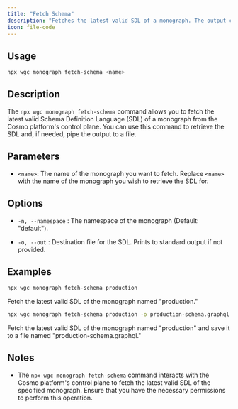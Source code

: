 ---
title: "Fetch Schema"
description: "Fetches the latest valid SDL of a monograph. The output can be piped to a file. This is primarily used for debugging purposes"
icon: file-code
---

## Usage

```bash
npx wgc monograph fetch-schema <name>
```

## Description

The `npx wgc monograph fetch-schema` command allows you to fetch the latest valid Schema Definition Language (SDL) of a monograph from the Cosmo platform's control plane. You can use this command to retrieve the SDL and, if needed, pipe the output to a file.

## Parameters

* `<name>`: The name of the monograph you want to fetch. Replace `<name>` with the name of the monograph you wish to retrieve the SDL for.

## Options

* `-n, --namespace` : The namespace of the monograph (Default: "default").

* `-o, --out` : Destination file for the SDL. Prints to standard output if not provided.

## Examples

```bash
npx wgc monograph fetch-schema production
```

Fetch the latest valid SDL of the monograph named "production."

```bash
npx wgc monograph fetch-schema production -o production-schema.graphql
```

Fetch the latest valid SDL of the monograph named "production" and save it to a file named "production-schema.graphql."

## Notes

* The `npx wgc monograph fetch-schema` command interacts with the Cosmo platform's control plane to fetch the latest valid SDL of the specified monograph. Ensure that you have the necessary permissions to perform this operation.

